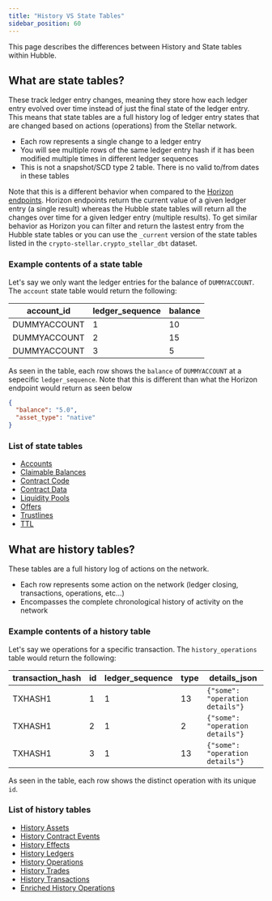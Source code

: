 ```yaml
---
title: "History VS State Tables"
sidebar_position: 60
---
```


This page describes the differences between History and State tables within Hubble.

## What are state tables?

These track ledger entry changes, meaning they store how each ledger entry evolved over time instead of just the final state of the ledger entry. This means that state tables are a full history log of ledger entry states that are changed based on actions (operations) from the Stellar network.

- Each row represents a single change to a ledger entry
- You will see multiple rows of the same ledger entry hash if it has been modified multiple times in different ledger sequences
- This is not a snapshot/SCD type 2 table. There is no valid to/from dates in these tables

Note that this is a different behavior when compared to the [Horizon endpoints](../../horizon/api-reference/). Horizon endpoints return the current value of a given ledger entry (a single result) whereas the Hubble state tables will return all the changes over time for a given ledger entry (multiple results). To get similar behavior as Horizon you can filter and return the lastest entry from the Hubble state tables or you can use the `_current` version of the state tables listed in the `crypto-stellar.crypto_stellar_dbt` dataset.

### Example contents of a state table

Let's say we only want the ledger entries for the balance of `DUMMYACCOUNT`. The `account` state table would return the following:

| account_id   | ledger_sequence | balance |
| ------------ | --------------- | ------- |
| DUMMYACCOUNT | 1               | 10      |
| DUMMYACCOUNT | 2               | 15      |
| DUMMYACCOUNT | 3               | 5       |

As seen in the table, each row shows the `balance` of `DUMMYACCOUNT` at a sepecific `ledger_sequence`. Note that this is different than what the Horizon endpoint would return as seen below

```json
{
  "balance": "5.0",
  "asset_type": "native"
}
```

### List of state tables

- [Accounts](../data-catalog/data-dictionary/accounts.mdx)
- [Claimable Balances](../data-catalog/data-dictionary/claimable-balances.mdx)
- [Contract Code](../data-catalog/data-dictionary/contract-code.mdx)
- [Contract Data](../data-catalog/data-dictionary/contract-data.mdx)
- [Liquidity Pools](../data-catalog/data-dictionary/liquidity-pools.mdx)
- [Offers](../data-catalog/data-dictionary/offers.mdx)
- [Trustlines](../data-catalog/data-dictionary/trustlines.mdx)
- [TTL](../data-catalog/data-dictionary/ttl.mdx)

## What are history tables?

These tables are a full history log of actions on the network.

- Each row represents some action on the network (ledger closing, transactions, operations, etc...)
- Encompasses the complete chronological history of activity on the network

### Example contents of a history table

Let's say we operations for a specific transaction. The `history_operations` table would return the following:

| transaction_hash | id | ledger_sequence | type | details_json |
| --- | --- | --- | --- | --- |
| TXHASH1 | 1 | 1 | 13 | `{"some": "operation details"}` |
| TXHASH1 | 2 | 1 | 2 | `{"some": "operation details"}` |
| TXHASH1 | 3 | 1 | 13 | `{"some": "operation details"}` |

As seen in the table, each row shows the distinct operation with its unique `id`.

### List of history tables

- [History Assets](../data-catalog/data-dictionary/history-assets.mdx)
- [History Contract Events](../data-catalog/data-dictionary/history-contract-events.mdx)
- [History Effects](../data-catalog/data-dictionary/history-effects.mdx)
- [History Ledgers](../data-catalog/data-dictionary/history-ledgers.mdx)
- [History Operations](../data-catalog/data-dictionary/history-operations.mdx)
- [History Trades](../data-catalog/data-dictionary/history-trades.mdx)
- [History Transactions](../data-catalog/data-dictionary/history-transactions.mdx)
- [Enriched History Operations](../data-catalog/data-dictionary/enriched-history-operations.mdx)
